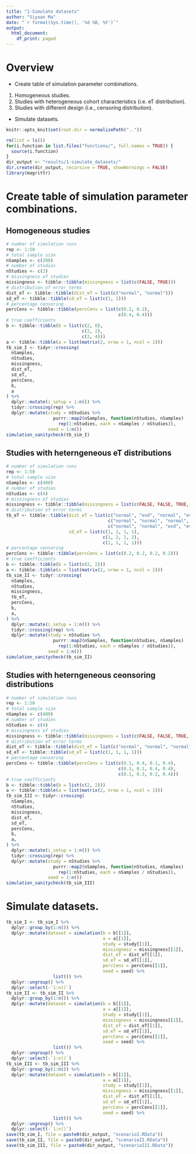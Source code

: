 ```yaml
---
title: "1-Simulate datasets"
author: "Siyuan Ma"
date: "`r format(Sys.time(), '%d %B, %Y')`"
output:
  html_document:
    df_print: paged
---
```

# Overview
- Create table of simulation parameter combinations.
1. Homogeneous studies.
2. Studies with heterogeneous cohort characteristics (i.e. eT distribution).
3. Studies with different design (i.e., censoring distribution).
- Simulate datasets.
```r
knitr::opts_knit$set(root.dir = normalizePath(".."))
```
```r
rm(list = ls())
for(i.function in list.files("functions/", full.names = TRUE)) {
  source(i.function)
}
dir_output <- "results/1-simulate_datasets/"
dir.create(dir_output, recursive = TRUE, showWarnings = FALSE)
library(magrittr)
```
# Create table of simulation parameter combinations.
## Homogeneous studies
```r
# number of simulation runs
rep <- 1:50
# total sample size
nSamples <- c(200)
# number of studies
nStudies <- c(2)
# missingness of studies
missingness <- tibble::tibble(missingness = list(c(FALSE, TRUE)))
# distribution of error terms
dist_eT <- tibble::tibble(dist_eT = list(c("normal", "normal")))
sd_eT <- tibble::tibble(sd_eT = list(c(1, 1)))
# percentage censoring
percCens <- tibble::tibble(percCens = list(c(0.2, 0.2),
                                           c(0.4, 0.4)))
# true coefficients
b <- tibble::tibble(b = list(c(2, 0),
                             c(2, 2),
                             c(2, 4)))
a <- tibble::tibble(a = list(matrix(2, nrow = 1, ncol = 1)))
tb_sim_I <- tidyr::crossing(
  nSamples,
  nStudies,
  missingness,
  dist_eT,
  sd_eT,
  percCens,
  b,
  a
) %>%
  dplyr::mutate(i_setup = 1:n()) %>% 
  tidyr::crossing(rep) %>% 
  dplyr::mutate(study = nStudies %>% 
                  purrr::map2(nSamples, function(nStudies, nSamples) 
                    rep(1:nStudies, each = nSamples / nStudies)),
                seed = 1:n())
simulation_sanitycheck(tb_sim_I)
```
## Studies with heterngeneous eT distributions
```r
# number of simulation runs
rep <- 1:50
# total sample size
nSamples <- c(400)
# number of studies
nStudies <- c(4)
# missingness of studies
missingness <- tibble::tibble(missingness = list(c(FALSE, FALSE, TRUE, TRUE)))
# distribution of error terms
tb_eT <- tibble::tibble(dist_eT = list(c("normal", "evd", "normal", "evd"),
                                       c("normal", "normal", "normal", "normal"),
                                       c("normal", "normal", "evd", "evd")),
                        sd_eT = list(c(1, 1, 1, 1),
                                     c(1, 2, 1, 2),
                                     c(1, 1, 1, 1)))
# percentage censoring
percCens <- tibble::tibble(percCens = list(c(0.2, 0.2, 0.2, 0.2)))
# true coefficients
b <- tibble::tibble(b = list(c(2, 2)))
a <- tibble::tibble(a = list(matrix(2, nrow = 1, ncol = 1)))
tb_sim_II <- tidyr::crossing(
  nSamples,
  nStudies,
  missingness,
  tb_eT,
  percCens,
  b,
  a,
) %>%
  dplyr::mutate(i_setup = 1:n()) %>% 
  tidyr::crossing(rep) %>% 
  dplyr::mutate(study = nStudies %>% 
                  purrr::map2(nSamples, function(nStudies, nSamples) 
                    rep(1:nStudies, each = nSamples / nStudies)),
                seed = 1:n())
simulation_sanitycheck(tb_sim_II)
```
## Studies with heterngeneous ceonsoring distributions
```r
# number of simulation runs
rep <- 1:50
# total sample size
nSamples <- c(400)
# number of studies
nStudies <- c(4)
# missingness of studies
missingness <- tibble::tibble(missingness = list(c(FALSE, FALSE, TRUE, TRUE)))
# distribution of error terms
dist_eT <- tibble::tibble(dist_eT = list(c("normal", "normal", "normal", "normal")))
sd_eT <- tibble::tibble(sd_eT = list(c(1, 1, 1, 1)))
# percentage censoring
percCens <- tibble::tibble(percCens = list(c(0.1, 0.4, 0.1, 0.4),
                                           c(0.1, 0.1, 0.4, 0.4),
                                           c(0.1, 0.3, 0.2, 0.4)))
# true coefficients
b <- tibble::tibble(b = list(c(2, 2)))
a <- tibble::tibble(a = list(matrix(2, nrow = 1, ncol = 1)))
tb_sim_III <- tidyr::crossing(
  nSamples,
  nStudies,
  missingness,
  dist_eT,
  sd_eT,
  percCens,
  b,
  a,
) %>%
  dplyr::mutate(i_setup = 1:n()) %>% 
  tidyr::crossing(rep) %>% 
  dplyr::mutate(study = nStudies %>% 
                  purrr::map2(nSamples, function(nStudies, nSamples) 
                    rep(1:nStudies, each = nSamples / nStudies)),
                seed = 1:n())
simulation_sanitycheck(tb_sim_III)
```

# Simulate datasets.
```r
tb_sim_I <- tb_sim_I %>% 
  dplyr::group_by(1:n()) %>% 
  dplyr::mutate(dataset = simulation(b = b[[1]],
                                     a = a[[1]],
                                     study = study[[1]],
                                     missingness = missingness[[1]],
                                     dist_eT = dist_eT[[1]],
                                     sd_eT = sd_eT[[1]],
                                     percCens = percCens[[1]],
                                     seed = seed) %>% 
                  list()) %>% 
  dplyr::ungroup() %>% 
  dplyr::select(-`1:n()`)
tb_sim_II <- tb_sim_II %>% 
  dplyr::group_by(1:n()) %>% 
  dplyr::mutate(dataset = simulation(b = b[[1]],
                                     a = a[[1]],
                                     study = study[[1]],
                                     missingness = missingness[[1]],
                                     dist_eT = dist_eT[[1]],
                                     sd_eT = sd_eT[[1]],
                                     percCens = percCens[[1]],
                                     seed = seed) %>% 
                  list()) %>% 
  dplyr::ungroup() %>% 
  dplyr::select(-`1:n()`)
tb_sim_III <- tb_sim_III %>% 
  dplyr::group_by(1:n()) %>% 
  dplyr::mutate(dataset = simulation(b = b[[1]],
                                     a = a[[1]],
                                     study = study[[1]],
                                     missingness = missingness[[1]],
                                     dist_eT = dist_eT[[1]],
                                     sd_eT = sd_eT[[1]],
                                     percCens = percCens[[1]],
                                     seed = seed) %>% 
                  list()) %>% 
  dplyr::ungroup() %>% 
  dplyr::select(-`1:n()`)
save(tb_sim_I, file = paste0(dir_output, "scenarioI.RData"))
save(tb_sim_II, file = paste0(dir_output, "scenarioII.RData"))
save(tb_sim_III, file = paste0(dir_output, "scenarioIII.RData"))
```